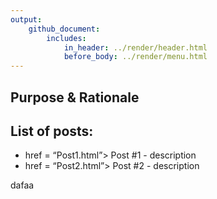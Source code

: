 ```yaml
---
output: 
    github_document:
        includes: 
            in_header: ../render/header.html
            before_body: ../render/menu.html
---
```


## Purpose & Rationale


## List of posts:

<ul class = "blog">
  <li class = "blog"> <a class = "blog"> href = "Post1.html"> Post #1 - description</a></li>
  <li class = "blog"> <a class = "blog"> href = "Post2.html"> Post #2 - description</a></li>
</ul>

dafaa